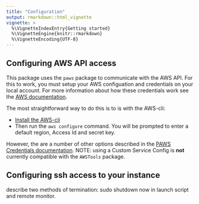 ```yaml
---
title: "Configuration"
output: rmarkdown::html_vignette
vignette: >
  %\VignetteIndexEntry{Getting started}
  %\VignetteEngine{knitr::rmarkdown}
  %\VignetteEncoding{UTF-8}
---
```


## Configuring AWS API access

This package uses the `paws` package to communicate with the AWS API.  For this to work, you must setup your AWS configuation and credentials on your local account.  For more information about how these credentials work see the [AWS documentation](https://docs.aws.amazon.com/general/latest/gr/aws-sec-cred-types.html#access-keys-and-secret-access-keys).

The most straightforward way to do this is to is with the AWS-cli:

* [Install the AWS-cli](https://docs.aws.amazon.com/cli/latest/userguide/install-cliv2.html)
* Then run the `aws configure` command.  You will be prompted to enter a default region, Access Id and secret key.

However, the are a number of other options described in the [PAWS Credentials documentation](https://github.com/paws-r/paws/blob/master/docs/credentials.md).  NOTE: using a Custom Service Config is **not** currently compatible with the `AWSTools` package.

## Configuring ssh access to your instance

describe two methods of termination: sudo shutdown now in launch script and remote monitor.